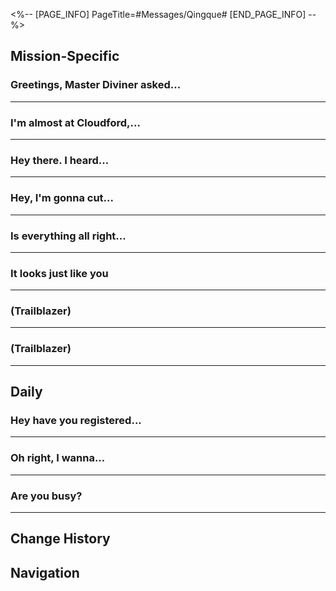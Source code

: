 <%-- [PAGE_INFO]
PageTitle=#Messages/Qingque#
[END_PAGE_INFO] --%>
{{Messages Infobox
|id        = 1201
|name      = ???
|image     = Character Qingque Icon.png
|type      = Character
|sender    = Qingque
|signature = Go ahead and work, just don't interrupt my game
|faction   = The Xianzhou Luofu
}}

==Mission-Specific==
===Greetings, Master Diviner asked...===
{{Messages
|start_condition = 
|text =
:'''Qingque:''' Greetings, Master Diviner asked me to wait for you.
:'''Qingque:''' It's about time.
:'''Qingque:''' Can't go. I'm busy right now.
:'''Qingque:''' [[File:Message Qingque New Friends Bring New Joy.png|256px]]
}}
----

===I'm almost at Cloudford,...===
{{Messages
|start_condition = 
|text =
:'''Qingque:''' I'm almost at Cloudford, get there quickly
:'''Qingque:''' Don't let a slacker do this alone, chop-chop
}}
----

===Hey there. I heard...===
{{Messages
|start_condition = 
|text =
:'''Qingque:''' Hey there. I heard folks from the Artisanship Commission say that you helped clear the Ambrosial Arbor coils. You're indeed as saintly as the general says you are
:{Choice} It doesn't sound like a compliment to me.
::'''(Trailblazer):''' Saintly? That doesn't sound much like a compliment
::'''Qingque:''' Of course it's a compliment. I thank you from the bottom of my heart. Only when busy people get busy do slackers get a chance to slack off
::'''Qingque:''' But, based on your past experience, won't you get a sort of a hunch when I message flatteries to you?
::'''Qingque:''' ...A hunch? Like, this person wants something from me?
::{Choice} What do you want from me?
:::'''(Trailblazer):''' So, what do you want from me?
::{Choice} Can I pretend not to know?
:::'''(Trailblazer):''' How about this? You recall the message now, and we forget about the whole thing
:::'''Qingque:''' No!
:{Choice} Sounds like you need a favor
::'''(Trailblazer):''' Don't beat around the bush. What's the matter?
::'''Qingque:''' It seems that you are already used to the pleasantries people use on Xianzhou, and know when the work will come.<br />You will go far, young {{MC|f=lady|m=man}}! I believe you will soon understand my three basic principles for happiness at work
::'''Qingque:''' But the trouble comes from me this time. Please don't shrug it off and do help me
:{Choice} That's me alright!
::'''(Trailblazer):''' I am brave and kind, and I love to help others.
::'''Qingque:''' Great! A brave and kind person like you can definitely help me
:'''Qingque:''' Do you remember the craftsman apprentice named Chengjie from the Artisanship Commission?
:{Choice} I don't remember
::'''(Trailblazer):''' I don't remember
::'''Qingque:''' It's okay if you don't remember. Come to the Artisanship Commission. I'll show him to you
:{Choice} I kind of remember
::'''(Trailblazer):''' Chengjie, the apprentice... I think I remember him
::'''Qingque:''' Then that's easy
:'''Qingque:''' I was sent here by the master diviner to assist the Artisanship Commission in assessing the damages
:'''Qingque:''' Everything was going well, but now the situation with Chengjie is getting beyond my scope of work...
:'''Qingque:''' Can you come over to find me? I am at the Artisanship Commission's port
;{Accepted Mission: A Teacher and a Friend}
}}
----

===Hey, I'm gonna cut...===
{{Messages
|start_condition = 
|text =
:'''Qingque:''' Hey, I'm gonna cut to the chase
:'''Qingque:''' Have you heard from Chengjie lately?
:{Choice} Who's Chengjie?
::'''(Trailblazer):''' Who's Chengjie again?
::'''Qingque:''' Wow, you sure forget things fast
::'''Qingque:''' Lemme show you some keywords to jog your memory
::'''Qingque:''' The master's dream
::'''Qingque:''' Artisanship Commission apprentice
::'''Qingque:''' The person who only worked on his dream for three days
::{Choice} I don't know him
:::'''(Trailblazer):''' Sorry, I don't know him
:::'''Qingque:''' You either only have seven seconds of memory, or you haven't talked to him for too long, or your enthusiasm was hurt by his laziness...
::{Choice} We haven't talked for a while
:::'''(Trailblazer):''' I remember him now. But we haven't talked for a while
:{Choice} We haven't talked for a while
::'''(Trailblazer):''' We haven't talked for a while
:{Choice} He told me to wait for updates
::'''(Trailblazer):''' Chengjie told me to wait for news, but he never sent anything
:'''Qingque:''' I'm not a close friend of his, but since he's my game mate, I'm still quite worried whether his mental state is...
:'''Qingque:''' Is fit to play with me in the future
:'''Qingque:''' So, let's go check up on him. I'll see you at the Artisanship Commission
;{Accepted Mission: A Teacher and a Friend: Continued}
}}
----

===Is everything all right...===
{{Messages
|start_condition = 
|text =
:'''(Trailblazer):''' Is everything all right on your end?
:{Choice} Don't go to the Divination Commission
:'''(Trailblazer):''' Stay away from the Divination Commission for now. It could be dangerous there.
:'''Qingque:''' ?
:'''Qingque:''' Don't worry. I just saw what happened and posted about it as soon as I took a left turn out the door.
:'''Qingque:''' So, what exactly has happened? Why is everyone looking so sluggish?
:{Choice} Guard the gate.
:'''(Trailblazer):''' Guard the gate, Qingque. Don't let anyone in or out of the Divination Commission.
:'''(Trailblazer):''' Stay safe. We'll be right there!
:'''Qingque:''' Got it. Now I'm a real door guardian.
}}
----

===It looks just like you===
{{Messages
|start_condition = 
|text =
:{Choice} (Send the picture to Qingque)
:'''(Trailblazer):''' It looks just like you
:'''(Trailblazer):''' [[File:Message Qingque 35.png|256px]]
:'''Qingque:''' Can it play Celestial Jade?
:{Choice} Probably not. Look at its hands...
::'''(Trailblazer):''' I don't think so. Look at its paws. I don't think it can hold tiles
::'''Qingque:''' True
:{Choice} I'm not sure about this.
::'''(Trailblazer):''' Has Celestial Jade ever been popular on the space station? I think they probably don't know how to play. I'm not really sure about the specifics.
::'''Qingque:''' A pity. A life without Celestial Jade is a life lived incomplete
::'''Qingque:''' *sigh* With so many people, it would be easy to set up matches. A shame
:'''Qingque:''' Remember to ask if it has any interest in Celestial Jade
:'''Qingque:''' If the answer is yes, then come to the Luofu and we can be game-buddies
}}
----

===(Trailblazer)===
{{Messages
|start_condition = 
|text =
:'''Qingque:''' (Trailblazer)
:'''Qingque:''' Help... Help!
:{Choice} What's wrong?
::'''(Trailblazer):''' What happened?
::'''Qingque:''' It's bad. The situation is bad!
:{Choice} You've lost everything so quickly?
::'''(Trailblazer):''' You've lost everything in such a short amount of time?
::'''Qingque:''' Not really... But my current situation is worse!
:'''Qingque:''' Argh! I blame my greed
:'''Qingque:''' I should have been more careful
:'''Qingque:''' Anyway, (Trailblazer), come save me! I don't have any other friends here apart from you, my bestie.
:{Choice} Where are you?
:'''(Trailblazer):''' Where are you?
:'''Qingque:''' I'm at... Where's this place again?
:'''Qingque:''' Oh, I heard them saying that this is the hotel in the Dreamscape.
:'''Qingque:''' Hurry! Otherwise I might really be a goner.
:'''Qingque:''' Hurry!
}}
----

===(Trailblazer)===
{{Messages
|start_condition = 
|text =
:'''Qingque:''' (Trailblazer)
:'''Qingque:''' Oh, shoot!
:'''Qingque:''' It looks like they're going to force me to be part of some strange ritual
:'''Qingque:''' Help!
:{Choice} Qingque?
:'''(Trailblazer):''' Qingque?
:'''(Trailblazer):''' Qingque? What's going on? Who are "they"?
}}
----

==Daily==
===Hey have you registered...===
{{Messages|text=
:'''Qingque:''' Hey have you registered for the new immersia that just came out
:'''Qingque:''' Come be my buddy
:{Choice} Buddy?
::'''(Trailblazer):''' Buddy?
::'''Qingque:''' Oh, I call those who play games of Celestial Jade with us buddies
::'''Qingque:''' But I was talking about the new foxian immersia called Viridian Soul, we call those buddies too
:{Choice} Immersia?
::'''(Trailblazer):''' Immersia?
::'''Qingque:''' Oh it's just a foxian sympathetic immersia called Viridian Soul
::'''Qingque:''' Specifically for playing Celestial Jade, so we call them buddies
:'''Qingque:''' Long as you have a jade abacus you can join in too, it's very easy
:{Choice} Basically a mobile game
:'''(Trailblazer):''' Ah got it, it's basically a mobile game
:'''Qingque:''' ? What's a mobile game? I don't understand
:'''Qingque:''' Anyway, I've already registered, it's free
:'''Qingque:''' Now I can play it at work
:'''Qingque:''' You coming? I'll open up a friend room for us
:{Choice} I don't know how to play
::'''(Trailblazer):''' I'd like to
::'''(Trailblazer):''' But I don't know how to play Celestial Jade
::'''(Trailblazer):''' [[File:Sticker PPG 07 Pom-Pom 02.png|80px|&lbrack;cry&rbrack;]]
::'''Qingque:''' Oh, it's easy
::'''Qingque:''' Come over to the games parlor when you have time, you'll pick it up in no time
:{Choice} Playing games while working?
::'''(Trailblazer):''' Do you also play Celestial Jade when you're working?
::'''(Trailblazer):''' [[File:Sticker PPG 07 Pom-Pom 07.png|80px|&lbrack;Confused&rbrack;]]
::'''Qingque:''' Working is tiring, okay
::'''Qingque:''' It really releases stress, just try it
:{Choice} Really?
:'''(Trailblazer):''' Really?
:'''Qingque:''' I'm not lying
:'''Qingque:''' With the number of people on the Express, it should be easy to find enough players
:'''Qingque:''' You can teach everyone after learning it, then you'll be able to play together
:'''Qingque:''' I'll send you the invite in a bit
:'''Qingque:''' [[File:Sticker PPG 07 Pom-Pom 06.png|80px|&lbrack;Thumbs Up&rbrack;]]
}}
----

===Oh right, I wanna...===
{{Messages|text=
:'''Qingque:''' Oh right, I wanna ask for a favor
:'''Qingque:''' I went to listen to Mr. Xiyan's storytelling after work, but he stopped at a cliffhanger, I can't take it
:'''Qingque:''' He's resuming tomorrow, but at an earlier time
:'''Qingque:''' I don't know if I'll be able to get there soon enough after work
:'''Qingque:''' If I can't make it, can you go and listen in my stead?
:{Choice} No problem
::'''(Trailblazer):''' Sure
::'''(Trailblazer):''' [[File:Sticker PPG 07 Pom-Pom 06.png|80px|&lbrack;Thumbs Up&rbrack;]]
::'''(Trailblazer):''' But I haven't heard the story today, would I be able to understand anything tomorrow?
:{Choice} No time
::'''(Trailblazer):''' I'm a little busy tomorrow
::'''(Trailblazer):''' [[File:Sticker PPG 07 Pom-Pom 02.png|80px|&lbrack;cry&rbrack;]]
::'''(Trailblazer):''' And I haven't heard the story today, it's likely I wouldn't be able to understand anything tomorrow
:'''Qingque:''' Oh the story today is about the Cloudstrider, and apparently THEY have a train
:'''Qingque:''' This train is like the Xianzhou ships and can travel between worlds
:{Choice} It does sound familiar
:'''(Trailblazer):''' Why does that sound familiar...
:'''Qingque:''' Right?
:'''Qingque:''' That's why I'm asking for a favor
:'''Qingque:''' Mr. Xiyan said the Cloudstrider once arrived at a planet called Harilo
:'''Qingque:''' But was sucked into a huge conspiracy and even battled a massive aurumaton
:'''Qingque:''' Don't spoil whatever happens next to me, just tell me what Mr. Xiyan's version is tomorrow
:{Choice} Where is Harilo?
::'''(Trailblazer):''' Where is Harilo?
:{Choice} What is this massive aurumaton?
::'''(Trailblazer):''' What is this massive aurumaton?
:'''Qingque:''' ...
:'''Qingque:''' So you don't know?
:'''Qingque:''' Alright, looks like I still have to be there in person tomorrow to get the story
:{Choice} I'll tell you my story next time
:'''(Trailblazer):''' I'll tell you my story next time
:'''Qingque:''' Okay!!!
:'''Qingque:''' [[File:Sticker PPG 07 Pom-Pom 06.png|80px|&lbrack;Thumbs Up&rbrack;]]
}}
----

===Are you busy?===
{{Messages|text=
:'''Qingque:''' Are you busy?
:{Choice} [[File:Sticker PPG 07 Pom-Pom 07.png|80px|&lbrack;Confused&rbrack;]]
:'''(Trailblazer):''' [[File:Sticker PPG 07 Pom-Pom 07.png|80px|&lbrack;Confused&rbrack;]]
:'''Qingque:''' Ya know
:'''Qingque:''' It's pretty quiet at work today
:'''Qingque:''' Wanna chat?
:{{DIcon|Warning}} Your friend Qingque has gone offline
:'''(Trailblazer):''' ?
:'''(Trailblazer):''' Why did you go offline
:'''(Trailblazer):''' Are you done with work?
:{{DIcon|Warning}} Your friend Qingque has come online
:'''Qingque:''' Someone was behind me
:'''Qingque:''' You know
:{Choice} If you were seen...
::'''(Trailblazer):''' What would happen
::'''(Trailblazer):''' if you were seen?
::'''Qingque:''' I don't know
::'''Qingque:''' I will never be caught
::'''Qingque:''' Aren't I awesome?
:{Choice} You should pay attention at work...
::'''(Trailblazer):''' You should pay attention at work
::'''(Trailblazer):''' Slacking off has its risks
::'''Qingque:''' If I don't slack off
::'''Qingque:''' A work day is completely wasted
::'''Qingque:''' I can't do it
:{{DIcon|Warning}} Your friend Qingque has gone offline
:{Choice} ...
:'''(Trailblazer):''' ...
:{{DIcon|Warning}} Your friend Qingque has come online
:'''Qingque:''' I'm here
:{{DIcon|Warning}} Your friend Qingque has gone offline
:{{DIcon|Warning}} Your friend Qingque has come online
:{{DIcon|Warning}} Your friend Qingque has gone offline
:{Choice} Pay attention at work
:'''(Trailblazer):''' ...
:'''(Trailblazer):''' You should pay attention at work!
}}
----

==Change History==
{{Change History|1.0}}

==Navigation==
{{Messages Navbox}}